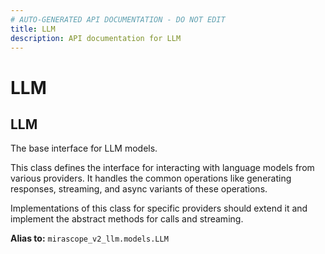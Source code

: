 ```yaml
---
# AUTO-GENERATED API DOCUMENTATION - DO NOT EDIT
title: LLM
description: API documentation for LLM
---
```


# LLM

## <ApiType type="Alias" path="agents/base_structured_agent/LLM" symbolName="LLM" /> LLM

The base interface for LLM models.

This class defines the interface for interacting with language models from
various providers. It handles the common operations like generating responses,
streaming, and async variants of these operations.

Implementations of this class for specific providers should extend it and
implement the abstract methods for calls and streaming.


**Alias to:** `mirascope_v2_llm.models.LLM`
